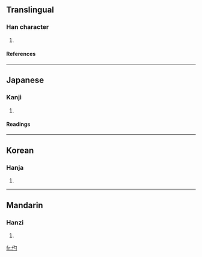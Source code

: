 ==Translingual==
===Han character===
{{Han char|rn=9|rad=人|as=03|sn=5|four=|canj=人心戈 (OPI)}}
# {{defn|Han|sort=人03}}
====References====
{{Han ref|kx=0093.100|dkj=00385|dj=0197.060|hdz=10114.120|uh=4EE2|ud=20194}}
----
==Japanese==
===Kanji===
{{ja-kanji|grade=|rs=人03}}
# {{defn|Japanese}}
====Readings====
{{ja-readings|on=[[はく]] (haku), [[ばく]] (baku), [[しゃく]] (shaku)|kun=[[まるきばし]] (marukibashi)}}
----
==Korean==
===Hanja===
{{ko-hanja|hangeul=작|rv=jak|mr=chak}}
# {{defn|Korean}}
----
==Mandarin==
===Hanzi===
{{cmn-hanzi|pin=[[dí]] (di2), [[líng]] (ling2), [[lǐng]] (ling3)|wg=ti<sup>2</sup>, ling<sup>2</sup>, ling<sup>3</sup>}}
# {{defn|Mandarin}}

[[fr:仢]]